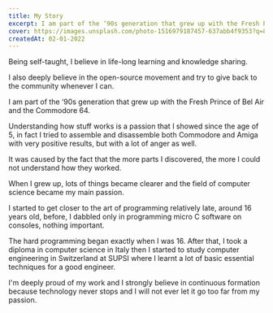 ```yaml
---
title: My Story
excerpt: I am part of the ‘90s generation that grew up with the Fresh Prince of Bel Air and the Commodore 64
cover: https://images.unsplash.com/photo-1516979187457-637abb4f9353?q=80
createdAt: 02-01-2022
---
```


Being self-taught, I believe in life-long learning and knowledge sharing.

I also deeply believe in the open-source movement and try to give back to the community whenever I can.

I am part of the ‘90s generation that grew up with the Fresh Prince of Bel Air and the Commodore 64.

Understanding how stuff works is a passion that I showed since the age of 5,
in fact I tried to assemble and disassemble both Commodore and Amiga with very positive results,
but with a lot of anger as well.

It was caused by the fact that the more parts I discovered, the more I could not understand how they worked.

When I grew up, lots of things became clearer and the field of computer science became my main passion.

I started to get closer to the art of programming relatively late, around 16 years old, before,
I dabbled only in programming micro C software on consoles, nothing important.

The hard programming began exactly when I was 16. After that,
I took a diploma in computer science in Italy then I started to study computer engineering in Switzerland at SUPSI
where I learnt a lot of basic essential techniques for a good engineer.

I'm deeply proud of my work and I strongly believe in continuous formation because technology never stops and I will not ever let it go too far from my passion.
